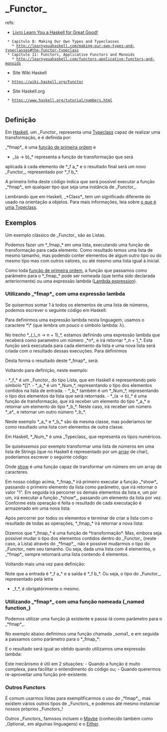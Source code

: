 = _Functor_ =

refs:
* [[Livro Learn You a Haskell for Great Good!]]
  * Capítulo 8: Making Our Own Types and Typeclasses
    * http://learnyouahaskell.com/making-our-own-types-and-typeclasses#the-functor-typeclass
  * Capítulo 11: Functors, Applicative Functors and Monoids
    * http://learnyouahaskell.com/functors-applicative-functors-and-monoids
* Site Wiki Haskell
  * https://wiki.haskell.org/Functor
* Site Haskell.org
  * https://www.haskell.org/tutorial/numbers.html
  
== Definição ==

Em [[Haskell]], um _Functor_ representa uma [[Typeclass]] capaz de 
realizar uma transformação, e é definida por:

{{{Haskell
class Functor f where  
    fmap :: (a -> b) -> f a -> f b  
}}}

_*fmap*_ é uma [[Função de primeira ordem|função de primeira ordem]] e
*_(a -> b)_* representa a função de transformação que será
aplicada à cada elemento de *_f a_* e o
resultado final será um novo _Functor_, representado
por *_f b_*.

A primeira linha deste código indica que será
possível executar a função _*fmap*_ em qualquer tipo que
seja uma instância de _Functor_.

Lembrando que em Haskell, _*Class*_ tem um
significado diferente do usado na orientação a objetos.
Para mais informações, leia sobre [[Typeclass|o que é uma Typeclass]].

== Exemplos ==

Um exemplo clássico de _Functor_ são as Listas.

Podemos fazer um *_fmap_* em uma lista, executando uma
função de transformação para cada elemento. Como
resultado temos uma lista de mesmo tamanho, mas
podendo conter elementos de algum outro tipo ou
do mesmo tipo mas com outros valores, ou até mesmo
uma lista igual à inicial.

Como toda [[Função de primeira ordem|função de primeira ordem]],
a função que passamos como parâmetro para o *_fmap_* pode
ser nomeada (que tenha sido declarada anteriormente) ou uma 
expressão lambda ([[Lambda expression]]).

=== Utilizando _*fmap*_ com uma expressão lambda ===

Se quisermos somar 1 à todos os elementos de uma lista
de números, podemos escrever o seguinte código em Haskell:

{{{haskell
fmap (\n -> n + 1) [1, 2, 3, 4] 
}}}

Para definirmos uma expressão lambda nesta linguagem, 
usamos o caractere *\* (que lembra um pouco o símbolo lambda: λ).

No trecho *_(_\_n -> n + 1)_*, estamos definindo uma expressão
lambda que receberá como parametro um número _*n*_ e irá
retornar *_n + 1_*. Esta função será executada para
cada elemento da lista e uma nova lista será criada
com o resultado dessas execuções. Para definirmos

Desta forma o resultado deste *_fmap*_ será:

{{{haskell
[2, 3, 4, 5]
}}}

Voltando para definição, neste exemplo:

- *_f_* é um _Functor_ do tipo Lista, que em Haskell é representando pelo símbolo *[]*.  
- *_a_* é um *_Num_*, representando o tipo dos elementos contidos na lista de entrada.  
- *_b_* também é um *_Num_*, representando o tipo dos elementos da lista que será retornada.  
- *_(a -> b)_* é uma função de transformação, que irá receber um elemento do tipo *_a_* e retornar um elemento do tipo *_b_*. Neste caso, irá receber um número *_a*_ e retornar um outro número *_b_*.
  
Neste exemplo *_a_* e *_b_* são da mesma classe, mas
poderíamos ter como resultado uma lista com elementos
de outra classe.

Em Haskell, *_Num_* é uma _Typeclass_ que representa os tipos
numéricos.

Se quiséssemos por exemplo transformar uma lista de números
em uma lista de Strings (que no Haskell é representado por um
[[array]] de char), poderíamos escrever o seguinte código:

{{{haskell
fmap (\n -> show n) [10, 11, 12, 13] 
}}}

Onde [[show]] é uma função capaz de transformar um número em
um array de caracteres. 

Em nosso código acima, *_fmap_* irá primeiro executar a
função _*show*_ passando o primeiro elemento da lista
como parâmetro, que irá retornar o valor "1". 
Em seguida irá percorrer os demais elementos da lista e,
um por um, irá executar a função _*show*_, passando um
elemento da lista por vez. Conforme esta operação é feita
o resultado de cada executação é armazenado em uma nova lista.

Após percorrer por todos os elementos e terminar
de criar a lista com o resultado de todas as
operações, *_fmap_* irá retornar a nova lista:

{{{haskell
["10", "11", "12", "13"]
}}}

Dizemos que *_fmap_* é uma função de *transformação*. Mas, embora
seja possível mudar o tipo dos elementos contidos dentro do
_Functor_ (neste caso, a Lista) através do _*fmap*_, não é
possível mudarmos o tipo do _Functor_ nem seu tamanho.
Ou seja, dada uma lista com 4 elementos, o _*fmap*_ sempre
retornará uma lista contendo 4 elementos.

Voltando mais uma vez para definição:

{{{Haskell
class Functor f where  
    fmap :: (a -> b) -> f a -> f b  
}}}

Note que a entrada é *_f a_* e a saída é *_f b_*. Ou seja,
o tipo do _Functor_, representado pela letra
*_f_*, é obrigatórimente o mesmo.

=== Utilizando _*fmap*_ com uma função nomeada (_named function_) ===

Podemos utilizar uma função já existente e passa-lá como
parâmetro para o _*fmap*_.

No exemplo abaixo definimos uma função chamada _soma1_ e em seguida 
a passamos como parâmetro para o *_fmap_*:

{{{haskell
soma1 n = n + 1

fmap soma1 [1, 2, 3, 4] 
}}}

E o resultado será igual ao obtido quando utilizamos uma
expressão lambda:
{{{haskell
[2, 3, 4, 5]
}}}

Este mecânismo é útil em 2 situações:
- Quando a função é muito complexa, para facilitar o entendimento do código ou;
- Quando querermos re-aproveitar uma função pré-existente.

=== Outros Functors ===

É comum usarmos listas para exemplificarmos o uso do _*fmap*_, mas
existem vários outros tipos de _Functors_ e podemos até mesmo
instanciar nossos próprios _Functors_!

Outros _Functors_ famosos incluem o [[Maybe]] (conhecido também como _Optional_
em algumas linguagens) e o [[Either]].
